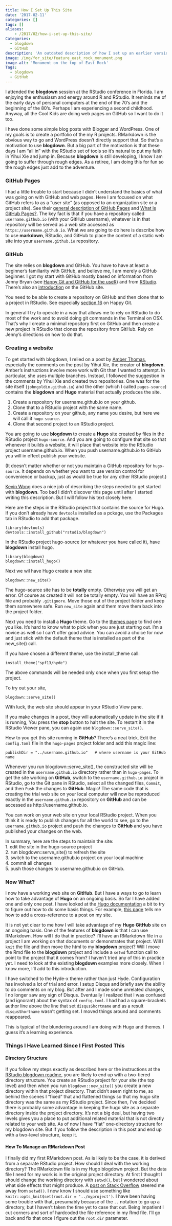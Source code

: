 ```yaml
---
title: How I Set Up This Site
date: '2017-02-11'
categories: []
tags: []
aliases:
    - /2017/02/how-i-set-up-this-site/
Categories:
  - blogdown
  - GitHub
description: 'An outdated description of how I set up an earlier version of this site.'
image: /img/for_site/feature_east_rock_monument.png
image-alt: 'Monument on the top of East Rock'
Tags:
  - blogdown
  - GitHub
---
```


I attended the **blogdown** session at the RStudio conference in Florida. I am enjoying the enthusiasm and energy around R and RStudio. It reminds me of the early days of personal computers at the end of the 70's and the beginning of the 80's. Perhaps I am experiencing a second childhood. Anyway, all the Cool Kids are doing web pages on GitHub so I want to do it too.

I have done some simple blog posts with Blogger and WordPress. One of my goals is to create a portfolio of the my R projects. RMarkdown is the obvious way to go and WordPress doesn't directly support that. So that's a motivation to use **blogdown**. But a big part of the motivation is that these days I am "all in" with the RStudio set of tools so it's natural to put my faith in Yihui Xie and jump in. Because **blogdown** is still developing, I know I am going to suffer through rough edges. As a retiree, I am doing this for fun so the rough edges just add to the adventure.

### GitHub Pages

I had a little trouble to start because I didn't understand the basics of what was going on with GitHub and web pages. Here I am focused on what GitHub refers to as a "user site" (as opposed to an organization site or a project site). See their [general description of GitHub Pages](https://pages.github.com/) and [What is GitHub Pages?](https://help.github.com/articles/what-is-github-pages). The key fact is that if you have a repository called `username.github.io` (with your GitHub username), whatever is in that repository will be served as a web site accessed as `https://username.github.io`. What we are going to do here is describe how to use **markdown**, RStudio, and GitHub to place the content of a static web site into your `username.github.io` repository.

### GitHub

The site relies on **blogdown** and GitHub. You have to have at least a beginner's familiarity with GitHub, and believe me, I am merely a GitHub beginner. I got my start with GitHub mostly based on information from Jenny Bryan (see [Happy Git and GitHub for the useR](http://happygitwithr.com/)) and from [RStudio](https://support.rstudio.com/hc/en-us/articles/200532077-Version-Control-with-Git-and-SVN). There's also an [introduction](https://guides.github.com/activities/hello-world/) on the GitHub site.

You need to be able to create a repository on GitHub and then clone that to a project in RStudio. See especially [section 16](http://happygitwithr.com/new-github-first.html) on Happy Git.

In general I try to operate in a way that allows me to rely on RStudio to do most of the work and to avoid doing git commands in the Terminal on OSX. That's why I create a minimal repository first on GitHub and then create a new project in RStudio that clones the repository from GitHub. Rely on Jenny's directions on how to do that.

### Creating a website

To get started with blogdown, I relied on a post by [Amber Thomas](https://proquestionasker.github.io/blog/Making_Site/), especially the comments on the post by Yihui Xie, the creator of **blogdown**. Amber's instructions involve more work with Git than I wanted to attempt. In particular, she uses multiple branches. Instead, I followed the suggestion in the comments by Yihui Xie and created two repositories. One was for the site itself (`johngoldin.github.io`) and the other (which I called `pages-source`) contains the **blogdown** and **Hugo** material that actually produces the site.

1.  Create a repository for username.github.io on your github.
2.  Clone that to a RStudio project with the same name.
3.  Create a repository on your github, any name you desire, but here we will call it `hugo-source`.
4.  Clone that second project to an RStudio project.

You are going to use **blogdown** to create a **Hugo** site created by files in the RStudio project `hugo-source`. And you are going to configure that site so that whenever it builds a website, it will place that website into the RStudio project username.github.io. When you push username.github.io to GitHub you will in effect publish your website.

(It doesn't matter whether or not you maintain a GitHub repository for `hugo-source`. It depends on whether you want to use version control for convenience or backup, just as would be true for any other RStudio project.)

[Kevin Wong](http://kevinfw.com/post/blogging-with-r-markdown/) does a nice job of describing the steps needed to get started with **blogdown**. Too bad I didn't discover this page until after I started writing this description. But I will follow his text closely here.

Here are the steps in the RStudio project that contains the source for Hugo. If you don't already have `devtools` installed as a pckage, use the Packages tab in RStudio to add that package.

    library(devtools)
    devtools::install_github("rstudio/blogdown")

In the RStudio project hugo-source (or whatever you have called it), have **blogdown** install hugo.

    library(blogdown)
    blogdown::install_hugo()

Next we wil have Hugo create a new site:

    blogdown::new_site()

The hugo-source site has to be **totally** empty. Otherwise you will get an error. Of course as created it will not be totally empty. You will have an RProj file and probably `.gitignore`. Move those out of the project folder and keep them somewhere safe. Run `new_site` again and them move them back into the project folder.

Next you need to install a **Hugo** theme. Go to the [themes page](http://themes.gohugo.io/) to find one you like. It's hard to know what to pick when you are just starting out. I'm a novice as well so I can't offer good advice. You can avoid a choice for now and just stick with the default theme that is installed as part of the new_site() call.

If you have chosen a different theme, use the install_theme call:

    install_theme("spf13/hyde")

The above commands will be needed only once when you first setup the project.

To try out your site,

    blogdown::serve_site()

With luck, the web site should appear in your RStudio View pane.

If you make changes in a post, they will automatically update in the site if it is running, You press the **stop** button to halt the site. To restart it in the RStudio Viewer pane, you can again use `blogdown::serve_site()`.

How to you get this site running in **GitHub**? There's a neat trick. Edit the `config.toml` file in the `hugo-pages` project folder and add this magic line:

    publishDir = "../username.github.io"   # where username is your GitHub name

Whenever you run blogdown::serve_site(), the constructed site will be created in the `username.github.io` directory rather than in `hugo-pages`. To get the site working on **GitHub**, switch to the `username.github.io` project in RStudio, go to the Git pane in RStudio, select all the changed files, `Commit`, and then `Push` the changes to **GitHub**. Magic! The same code that is creating the trial web site on your local computer will now be reproduced exactly in the `username.github.io` repository on **GitHub** and can be accessed as http://username.github.io.

You can work on your web site on your local RStudio project. When you think it is ready to publish changes for all the world to see, go to the `username.github.io` project and push the changes to **GitHub** and you have published your changes on the web.

In summary, here are the steps to maintain the site:\
1. edit the site in the hugo-source project\
2. run blogdown::serve_site() to refresh the site\
3. switch to the username.github.io project on your local machine\
4. commit all changes\
5. push those changes to username.github.io on GitHub.

### Now What?

I now have a working web site on **GitHub**. But I have a ways to go to learn how to take advantage of **Hugo** on an ongoing basis. So far I have added one and only one post. I have looked at the [Hugo documentation](http://gohugo.io/overview/usage/) a bit to try to figure out how to do some basis things. For example, [this page](https://gohugo.io/extras/shortcodes#ref-relref) tells me how to add a cross-reference to a post on my site.

It is not yet clear to me how I will take advantage of my **Hugo** **GitHub** site on an ongoing basis. One of the features of **blogdown** is that I can use RMarkdown. How will I do that in practice? I'll have an RMarkdown file in a project I am working on that documents or demonstrates that project. Will I `knit` the file and then move the html to my **blogdown** project? Will I move the Rmd file to the **blogdown** project and include a `setwd` function call to point to the project that it comes from? I haven't tried any of this in practice yet. I need to look at the existing **blogdown** examples more closely. When I know more, I'll add to this introduction.

I have switched to the Hyde-x theme rather than just Hyde. Configuration has involved a lot of trial and error. I setup Disqus and briefly saw the ability to do comments on my blog. But after and I made some unrelated changes, I no longer saw any sign of Disqus. Eventually I realized that I was confused (and ignorant) about the syntax of `config.toml`. I had had a square-brackets author line above the line that set `disqusShortname` and as a result `disqusShortname` wasn't getting set. I moved things around and comments reappeared.

This is typical of the blundering around I am doing with Hugo and themes. I guess it's a learning experience.

### Things I Have Learned Since I First Posted This

#### Directory Structure

If you follow my steps exactly as described here or the instructions at the [RStudio blogdown readme](https://github.com/rstudio/blogdown), you are likely to end up with a two-tiered directory structure. You create an RStudio project for your site (the top level) and then when you run `blogdown::new_site()` you create a new directory within that project directory. That didn't seem right to me, so behind the scenes I "fixed" that and flattened things so that my hugo site directory was the same as my RStudio project. Since then, I've decided there is probably some advantage in keeping the hugo site as a separate directory inside the project directory. It's not a big deal, but having two levels gives you a place to put additional related material that is not directly related to your web site. As of now I have "flat" one-directory structure for my blogdown site. But if you follow the description in this post and end up with a two-level structure, keep it.

#### How To Manage an RMarkdown Post

I finally did my first RMarkdown post. As is likely to be the case, it is derived from a separate RStudio project. How should I deal with the working directory? The RMarkdown file is in my Hugo blogdown project. But the data file I need for my work is in the original project directory. At first I thought I should change the working directory with `setwd()`, but I wondered about what side effects that might produce. A [post on Stack Overflow](http://stackoverflow.com/questions/20060518/in-rstudio-rmarkdown-how-to-setwd) steered me away from `setwd()`. I now know I should use something like `knitr::opts_knit$set(root.dir = '../myproject')`. I have been having some trouble with that, presumably because of the `..` notation to go up a directory, but I haven't taken the time yet to case that out. Being impatient I cut corners and sort of hardcoded the file reference in my Rmd file. I'll go back and fix that once I figure out the `root.dir` parameter.
